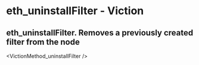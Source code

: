 # eth_uninstallFilter - Viction

## eth_uninstallFilter. Removes a previously created filter from the node


<VictionMethod_uninstallFilter />
